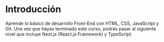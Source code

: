 # Introducción

Aprende lo básico de desarrollo Front-End con HTML, CSS, JavaScript y Git. Una vez que hayas terminado este curso, podrás pasar al siguiente nivel que incluye Next.js (React.js Framework) y TypeScript.
